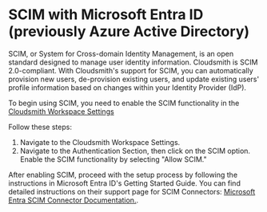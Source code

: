 
# SCIM with Microsoft Entra ID (previously Azure Active Directory)

SCIM, or System for Cross-domain Identity Management, is an open standard designed to manage user identity information. Cloudsmith is SCIM 2.0-compliant. With Cloudsmith's support for SCIM, you can automatically provision new users, de-provision existing users, and update existing users' profile information based on changes within your Identity Provider (IdP).

To begin using SCIM, you need to enable the SCIM functionality in the [Cloudsmith Workspace Settings](/getting-started/workspaces#scim)

Follow these steps:

1. Navigate to the Cloudsmith Workspace Settings.
2. Navigate to the Authentication Section, then click on the SCIM option. Enable the SCIM functionality by selecting "Allow SCIM."

After enabling SCIM, proceed with the setup process by following the instructions in Microsoft Entra ID's Getting Started Guide. You can find detailed instructions on their support page for SCIM Connectors: [Microsoft Entra SCIM Connector Documentation.](https://learn.microsoft.com/en-us/entra/architecture/sync-scim).

<BlockImage src={img_scim_steps} alt=""></BlockImage>
